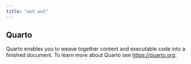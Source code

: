 ```yaml
---
title: "wut wut"
---
```


## Quarto

Quarto enables you to weave together content and executable code into a finished document. To learn more about Quarto see <https://quarto.org>.
